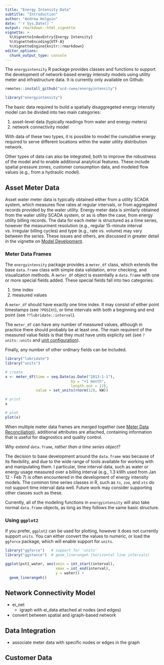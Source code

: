 ```yaml
---
title: "Energy Intensity Data"
subtitle: "Introduction"
author: "Andrew Holguin"
date: "`r Sys.Date()`"
output: rmarkdown::html_vignette
vignette: >
  %\VignetteIndexEntry{Energy Intensity}
  %\VignetteEncoding{UTF-8}
  %\VignetteEngine{knitr::rmarkdown}
editor_options: 
  chunk_output_type: console
---
```


The `energyintensity` R package provides classes and functions to support the
development of network-based energy intensity models using utility meter and
infrastructure data. It is currently only available on Github:

```r
remotes::install_github("ucd-cwee/energyintensity")
```

```r
library("energyintensity")
```

The basic data required to build a spatially disaggregeted energy intensity
model can be divided into two main categories:

1. asset-level data (typically readings from water and energy meters)  
2. network connectivity model  

With data of these two types, it is possible to model the cumulative energy
required to serve different locations within the water utility distribution
network.

Other types of data can also be integrated, both to improve the robustness of
the model and to enable additional analytical features. These include spatial
pressure zones, customer consumption data, and modeled flow values (e.g., from a
hydraulic model).


## Asset Meter Data

Asset water meter data is typically obtained either from a utility SCADA system,
which measures flow rates at regular intervals, or from aggregated records
provided by the water utility. Energy meter data is similarly obtained from the
water utility SCADA system, or as is often the case, from energy utility billing
records. The data for each meter is structured as a time series, however the
measurment resolution (e.g., regular 15-minute interval vs. irregular billing
cycles) and type (e.g., rate vs. volume) may vary between the series. These
issues and others, are discussed in greater detail in the vignette on [Model
Development](model_development.html).

### Meter Data Frames

The `energyintensity` package provides a `meter_df` class, which extends the
base `data.frame` class with simple data validation, error checking, and
visualization methods. A `meter_df` object is essentially a `data.frame` with
one or more special fields added. These special fields fall into two categories:

1. time index  
2. measured values  

A `meter_df` should have exactly one time index. It may consist of either point
timestamps (see `?POSIXt`), or time intervals with both a beginning and end
point (see `??lubridate::interval`).

The `meter_df` can have any number of measured values, although in practice
there should probably be at least one. The main requirent of the measured value
fields is that they must have units explicity set (see `?units::units` and [unit
configuration](model_development.html#unit-configuration)).

Finally, any number of other ordinary fields can be included.

```r
library("lubridate")
library("units")

# create 
x <- meter_df(time = seq.Date(as.Date("2013-1-1"),
                              by = "+1 month",
                              length.out = 12),
              value = set_units(rnorm(12), kW))

# print
x
```

```r
# plot
plot(x)
```

When multiple meter data frames are merged together (see [Meter Data
Reconciliation](model_development.html#Meter-Data-Reconciliation)), additional
attributes are attached, containing information that is useful for diagnostics
and quality control.

_Why extend `data.frame`, rather than a time series object?_

The decision to base development around the `data.frame` was because of its
flexibility, and due to the wide range of tools available for working with and
manipulating them. I particular, time interval data, such as water or energy
usage measured over a billing interval (e.g., 1.3 kWh used from Jan 12 - Feb 7)
is often encountered in the development of energy intensity models. The common
time series classes in R, such as `ts`, `zoo`, and `xts` do not support time
interval data well. Future work may consider supporting other classes such as
these.

Currently, all of the modeling functions in `energyintensity` will also take
normal `data.frame` objects, as long as they follows the same basic structure.

### Using `ggplot2`

If you prefer, `ggplot2` can be used for plotting, however it does not currently
support `units`. You can either convert the values to numeric, or load the
`ggforce` package, which will enable support for `units`.

```r
library("ggforce")   # support for 'units'
library("ggstance")  # geom_linerangeh (horizontal line intervals)

ggplot(pst1_water, aes(xmin = int_start(interval),
                       xmax = int_end(interval),
                       y = water)) +
  geom_linerangeh()
```


## Network Connectivity Model

- ei_net
  - igraph with ei_data attached at nodes (and edges)
- convert between spatial and igraph-based network


## Data Integration

- associate meter data with specific nodes or edges in the graph



## Customer Data






